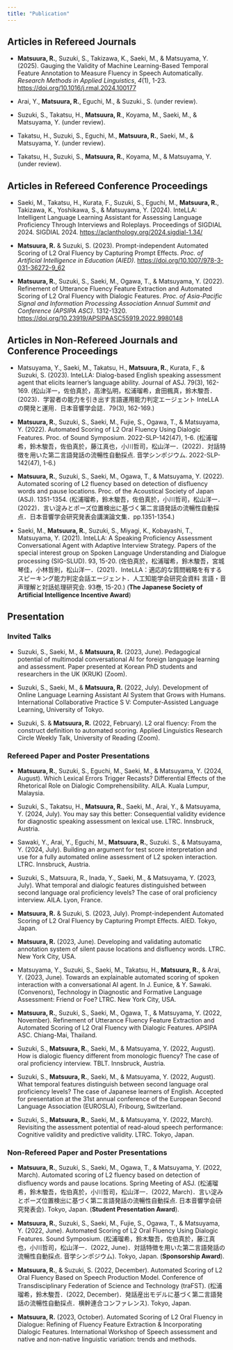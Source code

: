 ```yaml
---
title: "Publication"
---
```


## **Articles in Refereed Journals**

-   **Matsuura, R.**, Suzuki, S., Takizawa, K., Saeki, M., & Matsuyama, Y. (2025). Gauging the Validity of Machine Learning-Based Temporal Feature Annotation to Measure Fluency in Speech Automatically. *Research Methods in Applied Linguistics*, *4*(1), 1-23. <https://doi.org/10.1016/j.rmal.2024.100177>

-   Arai, Y., **Matsuura, R.**, Eguchi, M., & Suzuki., S. (under review).

-   Suzuki, S., Takatsu, H., **Matsuura, R**., Koyama, M., Saeki, M., & Matsuyama, Y. (under review).

-   Takatsu, H., Suzuki, S., Eguchi, M., **Matsuura, R.**, Saeki, M., & Matsuyama, Y. (under review).

-   Takatsu, H., Suzuki, S., **Matsuura, R.**, Koyama, M., & Matsuyama, Y. (under review).

## **Articles in Refereed Conference Proceedings**

-   Saeki, M., Takatsu, H., Kurata, F., Suzuki, S., Eguchi, M., **Matsuura, R.**, Takizawa, K., Yoshikawa, S., & Matsuyama, Y. (2024). InteLLA: Intelligent Language Learning Assistant for Assessing Language Proficiency Through Interviews and Roleplays. Proceedings of SIGDIAL 2024. SIGDIAL 2024. <https://aclanthology.org/2024.sigdial-1.34/>

-   **Matsuura, R.** & Suzuki, S. (2023). Prompt-independent Automated Scoring of L2 Oral Fluency by Capturing Prompt Effects. *Proc. of Artificial Intelligence in Education (AIED)*. <https://doi.org/10.1007/978-3-031-36272-9_62>

-   **Matsuura, R.**, Suzuki, S., Saeki, M., Ogawa, T., & Matsuyama, Y. (2022). Refinement of Utterance Fluency Feature Extraction and Automated Scoring of L2 Oral Fluency with Dialogic Features. *Proc. of Asia-Pacific Signal and Information Processing Association Annual Summit and Conference (APSIPA ASC)*. 1312-1320. <https://doi.org/10.23919/APSIPAASC55919.2022.9980148>

## Articles in Non-Refereed Journals and Conference Proceedings

-   Matsuyama, Y., Saeki, M., Takatsu, H., **Matsuura, R.**, Kurata, F., & Suzuki, S. (2023). InteLLA: Dialog-based English speaking assessment agent that elicits learner’s language ability. Journal of ASJ. 79(3), 162-169. (松山洋一，佐伯真於，高津弘明，松浦瑠希，倉田楓真，鈴木駿吾．(2023)．学習者の能力を引き出す言語運用能力判定エージェント InteLLA の開発と運用．日本音響学会誌．79(3), 162-169.)

-   **Matsuura, R.**, Suzuki, S., Saeki, M., Fujie, S., Ogawa, T., & Matsuyama, Y. (2022). Automated Scoring of L2 Oral Fluency Using Dialogic Features. Proc. of Sound Symposium. 2022-SLP-142(47), 1-6. (松浦瑠希，鈴木駿吾，佐伯真於，藤江真也，小川哲司，松山洋一．(2022)．対話特徴を用いた第二言語発話の流暢性自動採点. 音学シンポジウム. 2022-SLP-142(47), 1-6.)

-   **Matsuura, R.**, Suzuki, S., Saeki, M., Ogawa, T., & Matsuyama, Y. (2022). Automated scoring of L2 fluency based on detection of disfluency words and pause locations. Proc. of the Acoustical Society of Japan (ASJ). 1351-1354. (松浦瑠希，鈴木駿吾，佐伯真於，小川哲司，松山洋一．(2022)．言い淀みとポーズ位置検出に基づく第二言語発話の流暢性自動採点．日本音響学会研究発表会講演論文集．pp.1351-1354.)

-   Saeki, M., **Matsuura, R.**, Suzuki, S., Miyagi, K., Kobayashi, T., Matsuyama, Y. (2021). InteLLA: A Speaking Proficiency Assessment Conversational Agent with Adaptive Interview Strategy. Papers of the special interest group on Spoken Language Understanding and Dialogue processing (SIG-SLUD). 93, 15-20. (佐伯真於，松浦瑠希，鈴木駿吾，宮城琴佳，小林哲則，松山洋一．(2021)．InteLLA：適応的な質問戦略を有するスピーキング能力判定会話エージェント．人工知能学会研究会資料 言語・音声理解と対話処理研究会. 93巻, 15-20.) (**The Japanese Society of Artificial Intelligence Incentive Award**)

## Presentation

### Invited Talks

-   Suzuki, S., Saeki, M., & **Matsuura, R.** (2023, June). Pedagogical potential of multimodal conversational AI for foreign language learning and assessment. Paper presented at Korean PhD students and researchers in the UK (KRUK) (Zoom).

-   Suzuki, S., Saeki, M., & **Matsuura, R.** (2022, July). Development of Online Language Learning Assistant AI System that Grows with Humans. International Collaborative Practice S V: Computer-Assisted Language Learning, University of Tokyo.

-   Suzuki, S. & **Matsuura, R.** (2022, February). L2 oral fluency: From the construct definition to automated scoring. Applied Linguistics Research Circle Weekly Talk, University of Reading (Zoom).

### Refereed Paper and Poster Presentations

-   **Matsuura, R.**, Suzuki, S., Eguchi, M., Saeki, M., & Matsuyama, Y. (2024, August). Which Lexical Errors Trigger Recasts? Differential Effects of the Rhetorical Role on Dialogic Comprehensibility. AILA. Kuala Lumpur, Malaysia.

-   Suzuki, S., Takatsu, H., **Matsuura, R.**, Saeki, M., Arai, Y., & Matsuyama, Y. (2024, July). You may say this better: Consequential validity evidence for diagnostic speaking assessment on lexical use. LTRC. Innsbruck, Austria.

-   Sawaki, Y., Arai, Y., Eguchi, M., **Matsuura, R.**, Suzuki. S., & Matsuyama, Y. (2024, July). Building an argument for test score interpretation and use for a fully automated online assessment of L2 spoken interaction. LTRC. Innsbruck, Austria.

-   Suzuki, S., Matsuura, R., Inada, Y., Saeki, M., & Matsuyama, Y. (2023, July). What temporal and dialogic features distinguished between second language oral proficiency levels? The case of oral proficiency interview. AILA. Lyon, France.

-   **Matsuura, R.** & Suzuki, S. (2023, July). Prompt-independent Automated Scoring of L2 Oral Fluency by Capturing Prompt Effects. AIED. Tokyo, Japan.

-   **Matsuura, R.** (2023, June). Developing and validating automatic annotation system of silent pause locations and disfluency words. LTRC. New York City, USA.

-   Matsuyama, Y., Suzuki, S., Saeki, M., Takatsu, H., **Matsuura, R.**, & Arai, Y. (2023, June). Towards an explainable automated scoring of spoken interaction with a conversational AI agent. In J. Eunice, & Y. Sawaki. (Convenors), Technology in Diagnostic and Formative Language Assessment: Friend or Foe? LTRC. New York City, USA.

-   **Matsuura, R.**, Suzuki, S., Saeki, M., Ogawa, T., & Matsuyama, Y. (2022, November). Refinement of Utterance Fluency Feature Extraction and Automated Scoring of L2 Oral Fluency with Dialogic Features. APSIPA ASC. Chiang-Mai, Thailand.

-   Suzuki, S., **Matsuura, R.**, Saeki, M., & Matsuyama, Y. (2022, August). How is dialogic fluency different from monologic fluency? The case of oral proficiency interview. TBLT. Innsbruck, Austria.

-   Suzuki, S., **Matsuura, R.**, Saeki, M., & Matsuyama, Y. (2022, August). What temporal features distinguish between second language oral proficiency levels? The case of Japanese learners of English. Accepted for presentation at the 31st annual conference of the European Second Language Association (EUROSLA), Fribourg, Switzerland.

-   Suzuki, S., **Matsuura, R.**, Saeki, M., & Matsuyama, Y. (2022, March). Revisiting the assessment potential of read-aloud speech performance: Cognitive validity and predictive validity. LTRC. Tokyo, Japan.

### Non-Refereed Paper and Poster Presentations

-   **Matsuura, R.**, Suzuki, S., Saeki, M., Ogawa, T., & Matsuyama, Y. (2022, March). Automated scoring of L2 fluency based on detection of disfluency words and pause locations. Spring Meeting of ASJ. (松浦瑠希，鈴木駿吾，佐伯真於，小川哲司，松山洋一．(2022, March)．言い淀みとポーズ位置検出に基づく第二言語発話の流暢性自動採点. 日本音響学会研究発表会). Tokyo, Japan. (**Student Presentation Award**).

-   **Matsuura, R.**, Suzuki, S., Saeki, M., Fujie, S., Ogawa, T., & Matsuyama, Y. (2022, June). Automated Scoring of L2 Oral Fluency Using Dialogic Features. Sound Symposium. (松浦瑠希，鈴木駿吾，佐伯真於，藤江真也，小川哲司，松山洋一．(2022, June)．対話特徴を用いた第二言語発話の流暢性自動採点. 音学シンポジウム). Tokyo, Japan. (**Sponsorship Award**).

-   **Matsuura, R.**, & Suzuki, S. (2022, December). Automated Scoring of L2 Oral Fluency Based on Speech Production Model. Conference of Transdisciplinary Federation of Science and Technology (traFST). (松浦瑠希，鈴木駿吾．(2022, December)．発話産出モデルに基づく第二言語発話の流暢性自動採点．横幹連合コンファレンス). Tokyo, Japan.

-   **Matsuura, R.** (2023, October). Automated Scoring of L2 Oral Fluency in Dialogue: Refining of Fluency Feature Extraction & Incorporating Dialogic Features. International Workshop of Speech assessment and native and non-native linguistic variation: trends and methods.